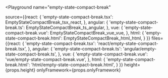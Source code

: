 

<Playground
  name="empty-state-compact-break"
  
  source={{react: {
             'empty-state-compact-break.tsx': EmptyStateCompactBreak_tsx_react,
           },
           angular: {
             'empty-state-compact-break.ts': EmptyStateCompactBreak_ts_angular,
           },
           vue: {
             'empty-state-compact-break.vue': EmptyStateCompactBreak_vue_vue,
           },
           html: {
             'empty-state-compact-break.html': EmptyStateCompactBreak_html_html,
           }
}}
  files={{react: {
            'empty-state-compact-break.tsx': 'react/empty-state-compact-break.tsx',
          },
          angular: {
            'empty-state-compact-break.ts': 'angular/empty-state-compact-break.ts',
          },
          vue: {
            'empty-state-compact-break.vue': 'vue/empty-state-compact-break.vue',
          },
          html: {
            'empty-state-compact-break.html': 'html/empty-state-compact-break.html',
          }
}}
  height={props.height}
  onlyFramework={props.onlyFramework}
></Playground>
